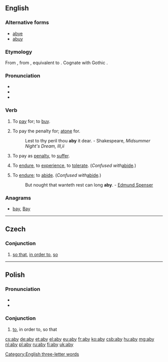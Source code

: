 ==English==

===Alternative forms===
* [[abye]]
* [[abuy]]

===Etymology===
From {{etyl|enm}} {{term|abyen|lang=enm}}, from {{etyl|ang}} {{term|abycgan|ābycgan|to buy, pay for, buy off, requite, recompense, redeem, perform, execute|lang=ang}}, equivalent to {{prefix|a|buy}}. Cognate with Gothic {{term|𐌿𐍃𐌱𐌿𐌲𐌾𐌰𐌽|tr=usbugjan|lang=got|sc=Goth}}.

===Pronunciation===
* {{IPA|/ə.ˈbaɪ/}}
* {{rhymes|aɪ}}
* {{audio|pl-aby.ogg|audio}}

===Verb===
{{en-verb|abys|abying|abought}}

# {{context|transitive|obsolete}} To [[pay]] for; to [[buy]].
# {{context|transitive|archaic}} To pay the penalty for; [[atone]] for.
#: Lest to thy peril thou '''aby''' it dear. - Shakespeare, ''Midsummer Night's Dream, III,ii''
# {{context|transitive|archaic}} To pay as [[penalty]], to [[suffer]].
# {{context|transitive|archaic}} To [[endure]], to [[experience]], to [[tolerate]]. (''Confused with ''[[abide]]''.'')
# {{context|intransitive|obsolete}} To [[endure]]; to [[abide]]. (''Confused with ''[[abide]]''.'')
#: But nought that wanteth rest can long '''aby'''. - [[w:Edmund Spenser|Edmund Spenser]]

===Anagrams===
* [[bay#English|bay]], [[Bay#English|Bay]]

[[Category:English three-letter words]]

----

==Czech==

===Conjunction===
{{head|cs|conjunction}}

# [[so that]], [[in order to]], [[so]]

----

==Polish==

===Pronunciation===
* {{audio|Pl-aby.ogg|audio}}
* {{IPA|/ˈabɨ/|lang=pl}}

===Conjunction===
{{head|pl|conjunction}}

# [[to]], in order to, so that

[[cs:aby]]
[[de:aby]]
[[et:aby]]
[[el:aby]]
[[eu:aby]]
[[fr:aby]]
[[ko:aby]]
[[csb:aby]]
[[hu:aby]]
[[mg:aby]]
[[nl:aby]]
[[pl:aby]]
[[ru:aby]]
[[fi:aby]]
[[uk:aby]]